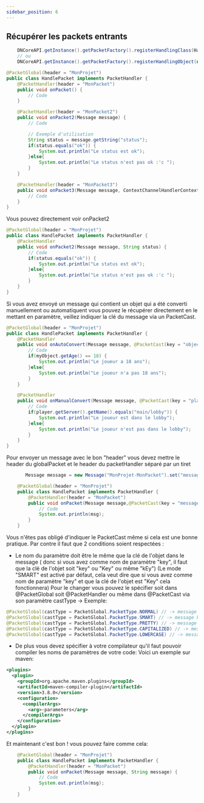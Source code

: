 ```yaml
---
sidebar_position: 6
---
```

## Récupérer les packets entrants
```java
    DNCoreAPI.getInstance().getPacketFactory().registerHandlingClass(HandlePacket.class);
    // ou
    DNCoreAPI.getInstance().getPacketFactory().registerHandlingObject(new HandlePacket());
```

```java
@PacketGlobal(header = "MonProjet")
public class HandlePacket implements PacketHandler {
    @PacketHandler(header = "MonPacket")
    public void onPacket() {
        // Code
    }

    @PacketHandler(header = "MonPacket2")
    public void onPacket2(Message message) {
        // Code

        // Exemple d'utilisation
        String status = message.getString("status");
        if(status.equals("ok")) {
            System.out.println("Le status est ok");
        }else{
            System.out.println("Le status n'est pas ok :'c ");
        }
    }

    @PacketHandler(header = "MonPacket3")
    public void onPacket3(Message message, ContextChannelHandlerContext ctx) {
        // Code
    }
}
```

Vous pouvez directement voir onPacket2
```java
@PacketGlobal(header = "MonProjet")
public class HandlePacket implements PacketHandler {
    @PacketHandler
    public void onPacket2(Message message, String status) {
        // Code
        if(status.equals("ok")) {
            System.out.println("Le status est ok");
        }else{
            System.out.println("Le status n'est pas ok :'c ");
        }
    }
}
```

Si vous avez envoyé un message qui contient un objet qui a été converti manuellement ou automatiquent
vous pouvez le récupérer directement en le mettant en paramètre, veillez indiquer la clé du message via un PacketCast.
```java
@PacketGlobal(header = "MonProjet")
public class HandlePacket implements PacketHandler {
    @PacketHandler
    public void onAutoConvert(Message message, @PacketCast(key = "object") MyObject object) {
        // Code
        if(myObject.getAge() == 18) {
            System.out.println("Le joueur a 18 ans");
        }else{
            System.out.println("Le joueur n'a pas 18 ans");
        }
    }

    @PacketHandler
    public void onManualConvert(Message message, @PacketCast(key = "player") Player player) {
        // Code
        if(player.getServer().getName().equals("main/lobby")) {
            System.out.println("Le joueur est dans le lobby");
        }else{
            System.out.println("Le joueur n'est pas dans le lobby");
        }
    }
}
```

Pour envoyer un message avec le bon "header" vous devez mettre le header du globalPacket et le header du packetHandler séparé par un tiret
```java
       Message message = new Message("MonProjet-MonPacket").set("message", "SALUT");
```

```java
    @PacketGlobal(header = "MonProjet")
    public class HandlePacket implements PacketHandler {
        @PacketHandler(header = "MonPacket")
        public void onPacket(Message message,@PacketCast(key = "message") String msg) {
            // Code
            System.out.println(msg);
        }
    }
```


Vous n'êtes pas obligé d'indiquer le PacketCast même si cela est une bonne pratique. Par contre il faut que 2 conditions soient respectées :
- Le nom du paramètre doit être le même que la clé de l'objet dans le message ( donc si vous avez comme nom de paramètre "key", il faut que la clé de l'objet soit "key" ou "Key" ou même "kEy")
(Le mode "SMART" est activé par défaut, cela veut dire que si vous avez comme nom de paramètre "key" et que la clé de l'objet est "Key" cela fonctionnera)
Pour le changer vous pouvez le spécifier soit dans @PacketGlobal soit @PacketHandler ou même dans @PacketCast via son paramètre castType -> Exemple:
```java
@PacketGlobal(castType = PacketGlobal.PacketType.NORMAL) // -> message specialKey = specialKey -> paramater specialKey = specialKey
@PacketGlobal(castType = PacketGlobal.PacketType.SMART) // -> message key = key -> paramater key = key ou Key ou kEy
@PacketGlobal(castType = PacketGlobal.PacketType.PRETTY) // -> message specialKey = specialKey -> paramater specialKey = SpecialKey
@PacketGlobal(castType = PacketGlobal.PacketType.CAPITALIZED) // -> message specialKey = specialKey -> paramater specialKey = SPECIALKEY
@PacketGlobal(castType = PacketGlobal.PacketType.LOWERCASE) // -> message specialKey = specialKey -> paramater specialKey = specialkey
```

- De plus vous devez spécifier à votre compilateur qu'il faut pouvoir compiler les noms de paramètres de votre code:
Voici un exemple sur maven:
```xml
<plugins>
  <plugin>
    <groupId>org.apache.maven.plugins</groupId>
    <artifactId>maven-compiler-plugin</artifactId>
    <version>3.8.0</version>
    <configuration>
      <compilerArgs>
        <arg>-parameters</arg>
      </compilerArgs>
    </configuration>
  </plugin>
</plugins>
```

Et maintenant c'est bon ! vous pouvez faire comme cela:
```java
    @PacketGlobal(header = "MonProjet")
    public class HandlePacket implements PacketHandler {
        @PacketHandler(header = "MonPacket")
        public void onPacket(Message message, String message) {
            // Code
            System.out.println(msg);
        }
    }
```





